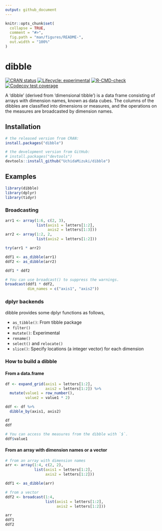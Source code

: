 ```yaml
---
output: github_document
---
```


<!-- README.md is generated from README.Rmd. Please edit that file -->

```r
knitr::opts_chunk$set(
  collapse = TRUE,
  comment = "#>",
  fig.path = "man/figures/README-",
  out.width = "100%"
)
```

# dibble

<!-- badges: start -->
[![CRAN status](https://www.r-pkg.org/badges/version/dibble)](https://CRAN.R-project.org/package=dibble)
[![Lifecycle: experimental](https://img.shields.io/badge/lifecycle-experimental-orange.svg)](https://lifecycle.r-lib.org/articles/stages.html#experimental)
[![R-CMD-check](https://github.com/UchidaMizuki/dibble/workflows/R-CMD-check/badge.svg)](https://github.com/UchidaMizuki/dibble/actions)
[![Codecov test coverage](https://codecov.io/gh/UchidaMizuki/dibble/branch/main/graph/badge.svg)](https://app.codecov.io/gh/UchidaMizuki/dibble?branch=main)
<!-- badges: end -->

A 'dibble' (derived from 'dimensional tibble') is a data frame consisting of arrays with dimension names, known as data cubes.
The columns of the dibbles are classified into dimensions or measures, and the operations on the measures are broadcasted by dimension names.

## Installation

``` r
# the released version from CRAN:
install.packages("dibble")

# the development version from GitHub:
# install.packages("devtools")
devtools::install_github("UchidaMizuki/dibble")
```

## Examples

```r
library(dibble)
library(dplyr)
library(tidyr)
```

### Broadcasting
```r
arr1 <- array(1:6, c(2, 3),
              list(axis1 = letters[1:2],
                   axis2 = letters[1:3]))
arr2 <- array(1:2, 2,
              list(axis2 = letters[1:2]))

try(arr1 * arr2)

ddf1 <- as_dibble(arr1)
ddf2 <- as_dibble(arr2)

ddf1 * ddf2

# You can use broadcast() to suppress the warnings.
broadcast(ddf1 * ddf2,
          dim_names = c("axis1", "axis2"))
```

### dplyr backends

dibble provides some dplyr functions as follows,

- `as_tibble()`: From tibble package
- `filter()`
- `mutate()`: Experimental
- `rename()`
- `select()` and `relocate()`
- `slice()`: Specify locations (a integer vector) for each dimension

### How to build a dibble

#### From a data.frame

```r
df <- expand_grid(axis1 = letters[1:2],
                  axis2 = letters[1:2]) %>% 
  mutate(value1 = row_number(),
         value2 = value1 * 2)

ddf <- df %>% 
  dibble_by(axis1, axis2)

df
ddf

# You can access the measures from the dibble with `$`.
ddf$value1
```

#### From an array with dimension names or a vector

```r
# from an array with dimension names
arr <- array(1:4, c(2, 2),
             list(axis1 = letters[1:2],
                  axis2 = letters[1:2]))

ddf1 <- as_dibble(arr)

# from a vector
ddf2 <- broadcast(1:4,
                  list(axis1 = letters[1:2],
                       axis2 = letters[1:2]))

arr
ddf1
ddf2
```
